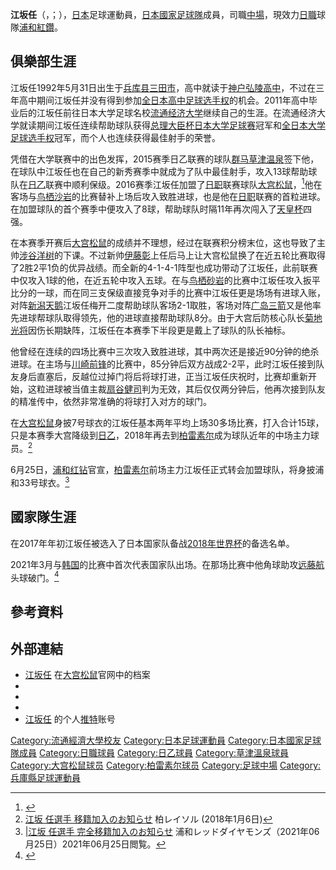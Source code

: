 {{short description|日本足球运动员}}
{{Missing information|1=国家队生涯|time=2021-04-06T01:41:11+00:00}}
{{BLPsources|time=2021-04-06T01:41:11+00:00}}
{{noteTA
|G1=Football
|G2=JLeague
}}
{{Infobox football biography
| name = 江坂任<br />''Ataru Esaka''
| fullname = 江坂 任
| image = 
| birth_date = {{birth date and age|1992|5|31}}
| birth_place = {{JPN}}[[兵庫縣|兵庫縣]][[三田市|三田市]]
| height = {{height|m=1.75}}
| position = [[中場|中場]]
| currentclub = [[浦和紅鑽|浦和紅鑽]]
| clubnumber = 33
| youthyears1 = 2008–2010
| youthclubs1 = 神戸弘陵学園高等学校
| youthyears2 = 2011–2014
| youthclubs2 =[[流通經濟大學|流通經濟大學]]
| years1 = 2015
| clubs1 = [[群馬草津溫泉|群馬草津溫泉]]
| caps1 = 42
| goals1 = 13
| years2 = 2016–2017
| clubs2 = [[大宮松鼠|大宮松鼠]]
| caps2 = 65
| goals2 = 15
| years3 = 2018–2021
| clubs3 = [[柏雷素爾|柏雷素爾]]
| caps3 = 119
| goals3 = 31
| years4 = 2021–
| clubs4 = [[浦和紅鑽|浦和紅鑽]]
| caps4 = 16
| goals4 = 5
| nationalyears1 = 2021– 
| nationalteam1 = [[日本國家足球隊|日本]]                  
| nationalcaps1 = 1
| nationalgoals1 = 0
| pcupdate = 2021年12月4日
| nationalteam-update = 2021年3月25日
}}

'''江坂任'''（{{lang-ja|江坂 任}}，{{lang-en|Ataru Esaka}}；{{Bd|1992年|5月31日||}}），[[日本|日本]]足球運動員，[[日本國家足球隊|日本國家足球隊]]成員，司職[[中場|中場]]，現效力[[日本職業足球聯賽|日職]]球隊[[浦和紅鑽|浦和紅鑽]]。

==俱樂部生涯==
江坂任1992年5月31日出生于[[兵库县|兵库县]][[三田市|三田市]]，高中就读于[[神户弘陵高中|神户弘陵高中]]，不过在三年高中期间江坂任并没有得到参加[[全日本高中足球选手权|全日本高中足球选手权]]的机会。2011年高中毕业后的江坂任前往日本大学足球名校[[流通经济大学|流通经济大学]]继续自己的生涯。在流通经济大学就读期间江坂任连续帮助球队获得[[总理大臣杯日本大学足球赛|总理大臣杯日本大学足球赛]]冠军和[[全日本大学足球选手权|全日本大学足球选手权]]冠军，而个人也连续获得最佳射手的荣誉。

凭借在大学联赛中的出色发挥，2015赛季日乙联赛的球队[[群马草津温泉|群马草津温泉]]签下他，在球队中江坂任也在自己的新秀赛季中就成为了队中最佳射手，攻入13球帮助球队在[[日乙|日乙]]联赛中顺利保级。2016赛季江坂任加盟了[[日职|日职]]联赛球队[[大宫松鼠|大宫松鼠]]，<ref name=omiya>{{Cite press release|url=http://www.ardija.co.jp/news/detail/9920.html|title=ザスパクサツ群馬 江坂 任選手 大宮アルディージャ加入のお知らせ|publisher=大宮アルディージャ|date=2015-12-25|accessdate=2015-12-25|archive-date=2021-03-18|archive-url=https://web.archive.org/web/20210318105111/https://www.ardija.co.jp/news/detail/9920.html|dead-url=no}}</ref>他在客场与[[鸟栖沙岩|鸟栖沙岩]]的比赛替补上场后攻入致胜进球，也是他在[[日职|日职]]联赛的首粒进球。在加盟球队的首个赛季中便攻入了8球，帮助球队时隔11年再次闯入了[[天皇杯|天皇杯]]四强。

在本赛季开赛后[[大宫松鼠|大宫松鼠]]的成绩并不理想，经过在联赛积分榜末位，这也导致了主帅[[涉谷洋树|涉谷洋树]]的下课。不过新帅[[伊藤彰|伊藤彰]]上任后马上让大宫松鼠换了在近五轮比赛取得了2胜2平1负的优异战绩。而全新的4-1-4-1阵型也成功带动了江坂任，此前联赛中仅攻入1球的他，在近五轮中攻入五球。在与[[鸟栖砂岩|鸟栖砂岩]]的比赛中江坂任攻入扳平比分的一球，而在同三支保级直接竞争对手的比赛中江坂任更是场场有进球入账，对阵[[新潟天鹅|新潟天鹅]]江坂任梅开二度帮助球队客场2-1取胜，客场对阵[[广岛三箭|广岛三箭]]又是他率先进球帮球队取得领先，他的进球直接帮助球队8分。由于大宫后防核心队长[[菊地光将|菊地光将]]因伤长期缺阵，江坂任在本赛季下半段更是戴上了球队的队长袖标。

他曾经在连续的四场比赛中三次攻入致胜进球，其中两次还是接近90分钟的绝杀进球。在主场与[[川崎前锋|川崎前锋]]的比赛中，85分钟后双方战成2-2平，此时江坂任接到队友身后直塞后，反越位过掉门将后将球打进，正当江坂任庆祝时，比赛却重新开始，这粒进球被当值主裁[[扇谷健司|扇谷健司]]判为无效，其后仅仅两分钟后，他再次接到队友的精准传中，依然非常准确的将球打入对方的球门。

在[[大宫松鼠|大宫松鼠]]身披7号球衣的江坂任基本两年平均上场30多场比赛，打入合计15球，只是本赛季大宫降级到[[日乙|日乙]]，2018年再去到[[柏雷素尔|柏雷素尔]]成为球队近年的中场主力球员。<ref>[http://blog.reysol.co.jp/news/2018/016195.html 江坂 任選手 移籍加入のお知らせ] {{Wayback|url=http://blog.reysol.co.jp/news/2018/016195.html |date=20201221084451 }} 柏レイソル (2018年1月6日)</ref>

6月25日，[[浦和红钻|浦和红钻]]官宣，[[柏雷素尔|柏雷素尔]]前场主力江坂任正式转会加盟球队，将身披浦和33号球衣。<ref>[https://www.urawa-reds.co.jp/static/ttt/176263.html |江坂 任選手 完全移籍加入のお知らせ] {{Wayback|url=https://www.urawa-reds.co.jp/static/ttt/176263.html |date=20210629035520 }} 浦和レッドダイヤモンズ（2021年06月25日）2021年06月25日閲覧。</ref>

==國家隊生涯==
在2017年年初江坂任被选入了日本国家队备战[[2018年世界杯|2018年世界杯]]的备选名单。

2021年3月与[[韩国国家足球队|韩国]]的比赛中首次代表国家队出场。在那场比赛中他角球助攻[[远藤航|远藤航]]头球破门。<ref>{{cite web|publisher=[[ESPN|ESPN]]|url=https://www.espn.com/soccer/match?gameId=596611|title=Japan v South Korea game report|date=25 March 2021|access-date=2021-09-28|archive-date=2021-03-31|archive-url=https://web.archive.org/web/20210331080126/https://www.espn.com/soccer/match?gameId=596611|dead-url=no}}</ref>

==參考資料==
{{Reflist}}

==外部連結==
*[http://www.ardija.co.jp/topteam/2016/07.html 江坂任] {{Wayback|url=http://www.ardija.co.jp/topteam/2016/07.html |date=20190703104221 }}在[[大宫松鼠|大宫松鼠]]官网中的档案
*{{J.League player|15829}}
*{{NFT player|81994}}
*{{Soccerway}}
*[https://twitter.com/impostor17 江坂任] {{Wayback|url=https://twitter.com/impostor17 |date=20200523112835 }}的个人[[推特|推特]]账号

[[Category:流通經濟大學校友|Category:流通經濟大學校友]]
[[Category:日本足球運動員|Category:日本足球運動員]]
[[Category:日本國家足球隊成員|Category:日本國家足球隊成員]]
[[Category:日職球員|Category:日職球員]]
[[Category:日乙球員|Category:日乙球員]]
[[Category:草津溫泉球員|Category:草津溫泉球員]]
[[Category:大宫松鼠球员|Category:大宫松鼠球员]]
[[Category:柏雷素尔球员|Category:柏雷素尔球员]]
[[Category:足球中場|Category:足球中場]]
[[Category:兵庫縣足球運動員|Category:兵庫縣足球運動員]]